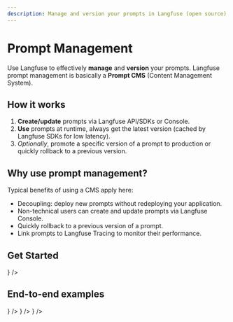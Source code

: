 ```yaml
---
description: Manage and version your prompts in Langfuse (open source). When retrieved, they are cached by the Langfuse SDKs for low latency.
---
```


# Prompt Management

Use Langfuse to effectively **manage** and **version** your prompts. Langfuse prompt management is basically a **Prompt CMS** (Content Management System).

## How it works

1. **Create/update** prompts via Langfuse API/SDKs or Console.
2. **Use** prompts at runtime, always get the latest version (cached by Langfuse SDKs for low latency).
3. _Optionally_, promote a specific version of a prompt to production or quickly rollback to a previous version.

## Why use prompt management?

Typical benefits of using a CMS apply here:

- Decoupling: deploy new prompts without redeploying your application.
- Non-technical users can create and update prompts via Langfuse Console.
- Quickly rollback to a previous version of a prompt.
- Link prompts to Langfuse Tracing to monitor their performance.

## Get Started


<Cards num={2}>
  <Card
    title="Get Started"
    href="/docs/prompts/get-started"
    icon={<Terminal />}
  />
</Cards>

## End-to-end examples

<Cards num={3}>
  <Card
    title="Example OpenAI Functions"
    href="/docs/prompts/example-openai-functions"
    icon={<FileCode />}
  />
  <Card
    title="Example Langchain (Python)"
    href="/docs/prompts/example-langchain"
    icon={<FileCode />}
  />
  <Card
    title="Example Langchain (JS/TS)"
    href="/docs/prompts/example-langchain-js"
    icon={<FileCode />}
  />
</Cards>
